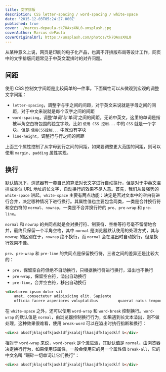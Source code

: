 ```yaml
---
title: 文字排版
description: CSS letter-spacing / word-spacing / white-space
date: '2015-12-03T05:24:27.000Z'
published: true
cover: ./marcus-depaula-tk7OAxsXNL0-unsplash.jpg
coverAuthor: Marcus dePaula
coverOriginalUrl: https://unsplash.com/photos/tk7OAxsXNL0
---
```


从某种意义上说，网页是印刷的电子化产品，也离不开排版布局等设计工作，网页中的文字排版问题常见于中英文混排时的对齐问题。

## 间距

使用 CSS 控制文字间距是比较简单的一件事，下面属性可以从微观到宏观的调整文字间距：

- `letter-spacing`，调整字与字之间的间距，对于英文来说就是字母之间的间距，对于中文来说就是每个汉字之间的间距
- `word-spacing`，调整‘单词’与‘单词’之间的间距，无论中英文，这里的单词是指被半角空白符包围的独立字块，比如 `使用 CSS 控制...` 中的 `CSS` 就是一个字块，但是 `使用CSS控制...` 中就没有字块
- `line-height`，调整行与行之间的间距

上面三个属性控制了从字母到行之间的间距，如果要调整更大范围的间距，则可以使用 `margin`、`padding` 属性实现。

## 换行

默认情况下，浏览器有一套自己的算法对长文字进行自动换行，但是对于中英文混排或类似 URL 地址的长文字，自动换行的效果不尽人意。首先，我们从最强势的 `white-space` 讲起。`white-space` 主要有两点功能：决定是否对文本中的空白符进行合并，决定哪种情况下进行换行。其属性值也主要包含两类，一类是合并换行符和空白符的 `normal`、`nowrap`，一类是不合并换行符的 `pre`、`pre-wrap` 和 `pre-line`。

`normal` 和 `nowrap` 的共同点就是会对换行符、制表符、空格等符号毫不留情地合并，最终只保留一个半角空格，其中 `normal` 是浏览器默认使用的处理方式，其与 `nowrap` 的区别在于，`nowrap` 绝不换行，而 `normal` 会在溢出时自动换行，但是换行效果不佳。

`pre`、`pre-wrap` 和 `pre-line` 的共同点是保留换行符，三者之间的差异还是比较大的：

- `pre`，保留空白符但绝不自动换行，只根据换行符进行换行，溢出也不换行
- `pre-wrap`，保留空白符，溢出自动换行
- `pre-line`，合并空白符，移出自动换行

```html
<div>Lorem ipsum dolor sit 
    amet, consectetur adipisicing elit. Sapiente 
    officia facere asperiores voluptatibus         quaerat natus tempora</div>
```

在 `white-space` 之外，还可以使用 `word-wrap` 和 `word-break` 控制换行。`word-wrap` 的默认值是 `normal`，由浏览器控制换行行为，如果遇到长文本溢出，则不做处理，这种效果很难看，使用 `break-word` 可以在溢出时执行掐断和换行：

```html
<div>a aksdfjklajsdfkjaskldfjksaldjflkasjdfklajsdklf b</div>
```

相对于 `word-wrap` 来说，`word-break` 是个激进派，其默认值是 `normal`，由浏览器决定换行行为，如果使用该属性，一般会使用它的另一个属性值 `break-all`，它的中文名叫 “碾碎一切单词让它们换行”：

```html
<div>a aksdfjklajsdfkjaskldfjksaldjflkasjdfklajsdklf b</div>
```
